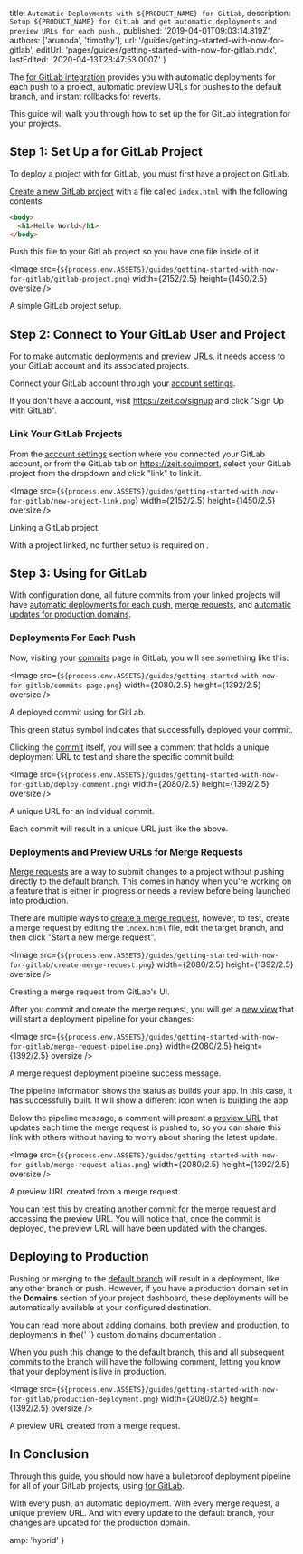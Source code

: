 
  title: `Automatic Deployments with ${PRODUCT_NAME} for GitLab`,
  description: `Setup ${PRODUCT_NAME} for GitLab and get automatic deployments and preview URLs for each push.`,
  published: '2019-04-01T09:03:14.819Z',
  authors: ['arunoda', 'timothy'],
  url: '/guides/getting-started-with-now-for-gitlab',
  editUrl: 'pages/guides/getting-started-with-now-for-gitlab.mdx',
  lastEdited: '2020-04-13T23:47:53.000Z'
}

The [<ProductName /> for GitLab integration](/docs/v2/integrations/now-for-gitlab) provides you with automatic deployments for each push to a project, automatic preview URLs for pushes to the default branch, and instant rollbacks for reverts.

This guide will walk you through how to set up the <ProductName /> for GitLab integration for your projects.

## Step 1: Set Up a <ProductNameWrapper name={PRODUCT_NAME} /> for GitLab Project

To deploy a project with <ProductName /> for GitLab, you must first have a project on GitLab.

[Create a new GitLab project](https://docs.gitlab.com/ee/gitlab-basics/create-project.html) with a file called `index.html` with the following contents:

```html
<body>
  <h1>Hello World</h1>
</body>
```

Push this file to your GitLab project so you have one file inside of it.

<Image
  src={`${process.env.ASSETS}/guides/getting-started-with-now-for-gitlab/gitlab-project.png`}
  width={2152/2.5}
  height={1450/2.5}
  oversize
/>
<Caption style={{marginTop: '-64px'}}>A simple GitLab project setup.</Caption>

## Step 2: Connect <ProductNameWrapper name={PRODUCT_NAME} /> to Your GitLab User and Project

For <ProductName /> to make automatic deployments and preview URLs, it needs access to your GitLab account and its associated projects.

Connect your GitLab account through your [account settings](/account).

If you don't have a <OrgName /> account, visit <https://zeit.co/signup> and click "Sign Up with GitLab".

### Link Your GitLab Projects

From the [account settings](/account) section where you connected your GitLab account, or from the GitLab tab on <https://zeit.co/import>, select your GitLab project from the dropdown and click "link" to link it.

<Image
  src={`${process.env.ASSETS}/guides/getting-started-with-now-for-gitlab/new-project-link.png`}
  width={2152/2.5}
  height={1450/2.5}
  oversize
/>
<Caption style={{marginTop: '-64px'}}>Linking a GitLab project.</Caption>

With a project linked, no further setup is required on <OrgName />.

## Step 3: Using <ProductNameWrapper name={PRODUCT_NAME} /> for GitLab

With configuration done, all future commits from your linked projects will have [automatic deployments for each push](#deployments-for-each-push), [merge requests](#deployments-and-preview-urls-for-merge-requests), and [automatic updates for production domains](#deploying-to-production).

### Deployments For Each Push

Now, visiting your [commits](https://gitlab.com/now-examples/hello-world/commits/master) page in GitLab, you will see something like this:

<Image
  src={`${process.env.ASSETS}/guides/getting-started-with-now-for-gitlab/commits-page.png`}
  width={2080/2.5}
  height={1392/2.5}
  oversize
/>
<Caption style={{marginTop: '-40px'}}>A deployed commit using <ProductName /> for GitLab.</Caption>

This green status symbol indicates that <ProductName /> successfully deployed your commit.

Clicking the [commit](https://gitlab.com/now-examples/hello-world/commit/9fade7c749778b69a71ac52151a4d2cd94e7e92a) itself, you will see a comment that holds a unique deployment URL to test and share the specific commit build:

<Image
  src={`${process.env.ASSETS}/guides/getting-started-with-now-for-gitlab/deploy-comment.png`}
  width={2080/2.5}
  height={1392/2.5}
  oversize
/>
<Caption style={{marginTop: '-40px'}}>A unique URL for an individual commit.</Caption>

Each commit will result in a unique URL just like the above.

### Deployments and Preview URLs for Merge Requests

[Merge requests](https://docs.gitlab.com/ee/user/project/merge_requests/) are a way to submit changes to a project without pushing directly to the default branch. This comes in handy when you're working on a feature that is either in progress or needs a review before being launched into production.

There are multiple ways to [create a merge request](https://docs.gitlab.com/ee/gitlab-basics/add-merge-request.html), however, to test, create a merge request by editing the `index.html` file, edit the target branch, and then click "Start a new merge request".

<Image
  src={`${process.env.ASSETS}/guides/getting-started-with-now-for-gitlab/create-merge-request.png`}
  width={2080/2.5}
  height={1392/2.5}
  oversize
/>
<Caption style={{marginTop: '-40px'}}>Creating a merge request from GitLab's UI.</Caption>

After you commit and create the merge request, you will get a [new view](https://gitlab.com/now-examples/hello-world/merge_requests/1) that will start a deployment pipeline for your changes:

<Image
  src={`${process.env.ASSETS}/guides/getting-started-with-now-for-gitlab/merge-request-pipeline.png`}
  width={2080/2.5}
  height={1392/2.5}
  oversize
/>
<Caption style={{marginTop: '-40px'}}>A merge request deployment pipeline success message.</Caption>

The pipeline information shows the status as <ProductName /> builds your app. In this case, it has successfully built. It will show a different icon when <ProductName /> is building the app.

Below the pipeline message, a comment will present a [preview URL](/docs/v2/custom-domains#deploying-with-your-domain) that updates each time the merge request is pushed to, so you can share this link with others without having to worry about sharing the latest update.

<Image
  src={`${process.env.ASSETS}/guides/getting-started-with-now-for-gitlab/merge-request-alias.png`}
  width={2080/2.5}
  height={1392/2.5}
  oversize
/>
<Caption style={{marginTop: '-40px'}}>A preview URL created from a merge request.</Caption>

You can test this by creating another commit for the merge request and accessing the preview URL. You will notice that, once the commit is deployed, the preview URL will have been updated with the changes.

## Deploying to Production

Pushing or merging to the [default branch](https://docs.gitlab.com/ee/user/project/repository/branches/#default-branch) will result in a deployment, like any other branch or push. However, if you have a production domain set in the **Domains** section of your project dashboard, these deployments will be automatically available at your configured destination.

<Note>
  You can read more about adding domains, both preview and production, to
  deployments in the{' '}
  <Link href="/docs/v2/custom-domains#deploying-with-your-domain">
    custom domains documentation
  </Link>
  .
</Note>

When you push this change to the default branch, this and all subsequent commits to the branch will have the following comment, letting you know that your deployment is live in production.

<Image
  src={`${process.env.ASSETS}/guides/getting-started-with-now-for-gitlab/production-deployment.png`}
  width={2080/2.5}
  height={1392/2.5}
  oversize
/>
<Caption style={{marginTop: '-40px'}}>A preview URL created from a merge request.</Caption>

## In Conclusion

Through this guide, you should now have a bulletproof deployment pipeline for all of your GitLab projects, using [<ProductName /> for GitLab](/docs/v2/integrations/now-for-gitlab).

With every push, an automatic deployment. With every merge request, a unique preview URL. And with every update to the default branch, your changes are updated for the production domain.


  amp: 'hybrid'
}
